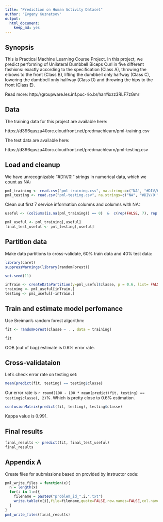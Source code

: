 ---
title: "Prediction on Human Activity Dataset"
author: "Evgeny Kuznetsov"
output:
  html_document:
    keep_md: yes
---

## Synopsis

This is Practical Machine Learning Course Project. In this project, we predict performing of Unilateral Dumbbell Biceps Curl in five different fashions: exactly according to the specification (Class A), throwing the elbows to the front (Class B), lifting the dumbbell only halfway (Class C), lowering the dumbbell only halfway (Class D) and throwing the hips to the front (Class E).

Read more: http://groupware.les.inf.puc-rio.br/har#ixzz3RLF7zGmr

## Data 


The training data for this project are available here: 

https://d396qusza40orc.cloudfront.net/predmachlearn/pml-training.csv

The test data are available here: 

https://d396qusza40orc.cloudfront.net/predmachlearn/pml-testing.csv


## Load and cleanup

We have unrecognizable "#DIV/0!" strings in numerical data, which we count as NA:

```{r}
pml_training <- read.csv("pml-training.csv", na.strings=c("NA", "#DIV/0!"))
pml_testing <- read.csv("pml-testing.csv", na.strings=c("NA", "#DIV/0!"))
```

Clean out first 7 service information columns and columns with NA:

```{r}
useful <- (colSums(is.na(pml_training)) == 0)  &  c(rep(FALSE, 7), rep(TRUE, ncol(pml_training) - 7))

pml_useful <- pml_training[,useful]
final_test_useful <- pml_testing[,useful]
```

## Partition data

Make data partitions to cross-validate, 60% train data and 40% test data:

```{r}
library(caret)
suppressWarnings(library(randomForest))

set.seed(11)

inTrain <- createDataPartition(y=pml_useful$classe, p = 0.6, list= FALSE)
training <- pml_useful[inTrain,]
testing <- pml_useful[-inTrain,]
```

## Train and estimate model perfomance

Use Breiman's random forest algorithm:

```{r cache = TRUE}
fit <- randomForest(classe ~ . , data = training)

fit
```

OOB (out of bag) estimate is 0.6% error rate. 

## Cross-validataion

Let's check error rate on testing set:

```{r}
mean(predict(fit, testing) == testing$classe)
```

Our error rate is `r round(100 - 100 * mean(predict(fit, testing) == testing$classe), 2)`%. Which is pretty close to 0.6% estimation.


```{r}
confusionMatrix(predict(fit, testing), testing$classe)
```

Kappa value is 0.991.

## Final results

```{r}
final_results <- predict(fit, final_test_useful)
final_results
```

## Appendix A

Create files for submissions based on provided by instructor code:

```{r}
pml_write_files = function(x){
  n = length(x)
  for(i in 1:n){
    filename = paste0("problem_id_",i,".txt")
    write.table(x[i],file=filename,quote=FALSE,row.names=FALSE,col.names=FALSE)
  }
}
pml_write_files(final_results)
```